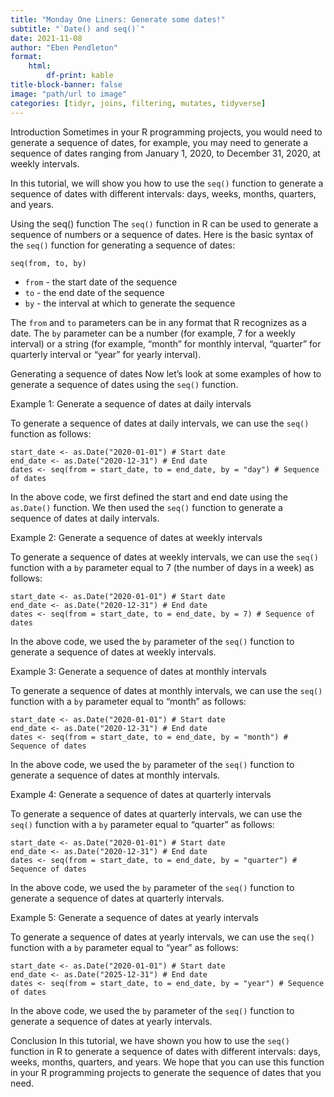 ---
title: "Monday One Liners: Generate some dates!"
subtitle: "`Date() and seq()`"
date: 2021-11-08
author: "Eben Pendleton"
format:
    html:
        df-print: kable
title-block-banner: false
image: "path/url to image"
categories: [tidyr, joins, filtering, mutates, tidyverse]
---

Introduction
Sometimes in your R programming projects, you would need to generate a sequence of dates, for example, you may need to generate a sequence of dates ranging from January 1, 2020, to December 31, 2020, at weekly intervals.

In this tutorial, we will show you how to use the `seq()` function to generate a sequence of dates with different intervals: days, weeks, months, quarters, and years.

Using the seq() function
The `seq()` function in R can be used to generate a sequence of numbers or a sequence of dates. Here is the basic syntax of the `seq()` function for generating a sequence of dates:

`seq(from, to, by)`

- `from` - the start date of the sequence
- `to` - the end date of the sequence
- `by` - the interval at which to generate the sequence

The `from` and `to` parameters can be in any format that R recognizes as a date. The `by` parameter can be a number (for example, 7 for a weekly interval) or a string (for example, "month" for monthly interval, "quarter" for quarterly interval or "year" for yearly interval).

Generating a sequence of dates
Now let's look at some examples of how to generate a sequence of dates using the `seq()` function.

Example 1: Generate a sequence of dates at daily intervals

To generate a sequence of dates at daily intervals, we can use the `seq()` function as follows:

```
start_date <- as.Date("2020-01-01") # Start date
end_date <- as.Date("2020-12-31") # End date
dates <- seq(from = start_date, to = end_date, by = "day") # Sequence of dates
```

In the above code, we first defined the start and end date using the `as.Date()` function. We then used the `seq()` function to generate a sequence of dates at daily intervals.

Example 2: Generate a sequence of dates at weekly intervals

To generate a sequence of dates at weekly intervals, we can use the `seq()` function with a `by` parameter equal to 7 (the number of days in a week) as follows:

```
start_date <- as.Date("2020-01-01") # Start date
end_date <- as.Date("2020-12-31") # End date
dates <- seq(from = start_date, to = end_date, by = 7) # Sequence of dates
```

In the above code, we used the `by` parameter of the `seq()` function to generate a sequence of dates at weekly intervals.

Example 3: Generate a sequence of dates at monthly intervals

To generate a sequence of dates at monthly intervals, we can use the `seq()` function with a `by` parameter equal to "month" as follows:

```
start_date <- as.Date("2020-01-01") # Start date
end_date <- as.Date("2020-12-31") # End date
dates <- seq(from = start_date, to = end_date, by = "month") # Sequence of dates
```

In the above code, we used the `by` parameter of the `seq()` function to generate a sequence of dates at monthly intervals.

Example 4: Generate a sequence of dates at quarterly intervals

To generate a sequence of dates at quarterly intervals, we can use the `seq()` function with a `by` parameter equal to "quarter" as follows:

```
start_date <- as.Date("2020-01-01") # Start date
end_date <- as.Date("2020-12-31") # End date
dates <- seq(from = start_date, to = end_date, by = "quarter") # Sequence of dates
```

In the above code, we used the `by` parameter of the `seq()` function to generate a sequence of dates at quarterly intervals.

Example 5: Generate a sequence of dates at yearly intervals

To generate a sequence of dates at yearly intervals, we can use the `seq()` function with a `by` parameter equal to "year" as follows:

```
start_date <- as.Date("2020-01-01") # Start date
end_date <- as.Date("2025-12-31") # End date
dates <- seq(from = start_date, to = end_date, by = "year") # Sequence of dates
```

In the above code, we used the `by` parameter of the `seq()` function to generate a sequence of dates at yearly intervals.

Conclusion
In this tutorial, we have shown you how to use the `seq()` function in R to generate a sequence of dates with different intervals: days, weeks, months, quarters, and years. We hope that you can use this function in your R programming projects to generate the sequence of dates that you need.